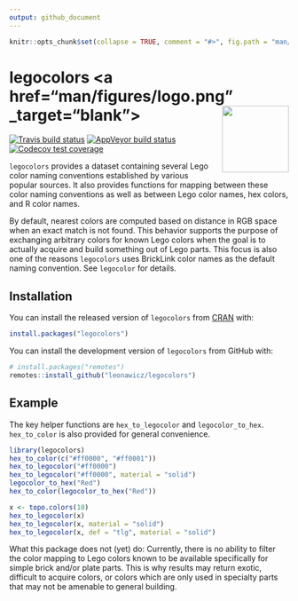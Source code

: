 ```yaml
---
output: github_document
---
```


<!-- README.md is generated from README.Rmd. Please edit that file -->

```r
knitr::opts_chunk$set(collapse = TRUE, comment = "#>", fig.path = "man/figures/README-", out.width = "100%")
```
# legocolors <a href="man/figures/logo.png" _target="blank"><img src="man/figures/logo.png" style="margin-left:10px;margin-bottom:5px;" width="120" align="right"></a>

<!-- badges: start -->
[![Travis build status](https://travis-ci.org/leonawicz/legocolors.svg?branch=master)](https://travis-ci.org/leonawicz/legocolors)
[![AppVeyor build status](https://ci.appveyor.com/api/projects/status/github/leonawicz/legocolors?branch=master&svg=true)](https://ci.appveyor.com/project/leonawicz/legocolors)
[![Codecov test coverage](https://codecov.io/gh/leonawicz/legocolors/branch/master/graph/badge.svg)](https://codecov.io/gh/leonawicz/legocolors?branch=master)
<!-- badges: end -->

`legocolors` provides a dataset containing several Lego color naming conventions established by various popular sources. It also provides functions for mapping between these color naming conventions as well as between Lego color names, hex colors, and R color names.

By default, nearest colors are computed based on distance in RGB space when an exact match is not found. This behavior supports the purpose of exchanging arbitrary colors for known Lego colors when the goal is to actually acquire and build something out of Lego parts. This focus is also one of the reasons `legocolors` uses BrickLink color names as the default naming convention. See `legocolor` for details.

## Installation

You can install the released version of `legocolors` from [CRAN](https://CRAN.R-project.org) with:

``` r
install.packages("legocolors")
```

You can install the development version of `legocolors` from GitHub with:

``` r
# install.packages("remotes")
remotes::install_github("leonawicz/legocolors")
```

## Example

The key helper functions are `hex_to_legocolor` and `legocolor_to_hex`. `hex_to_color` is also provided for general convenience.

```r
library(legocolors)
hex_to_color(c("#ff0000", "#ff0001"))
hex_to_legocolor("#ff0000")
hex_to_legocolor("#ff0000", material = "solid")
legocolor_to_hex("Red")
hex_to_color(legocolor_to_hex("Red"))

x <- topo.colors(10)
hex_to_legocolor(x)
hex_to_legocolor(x, material = "solid")
hex_to_legocolor(x, def = "tlg", material = "solid")
```

What this package does not (yet) do: Currently, there is no ability to filter the color mapping to Lego colors known to be available specifically for simple brick and/or plate parts. This is why results may return exotic, difficult to acquire colors, or colors which are only used in specialty parts that may not be amenable to general building.

